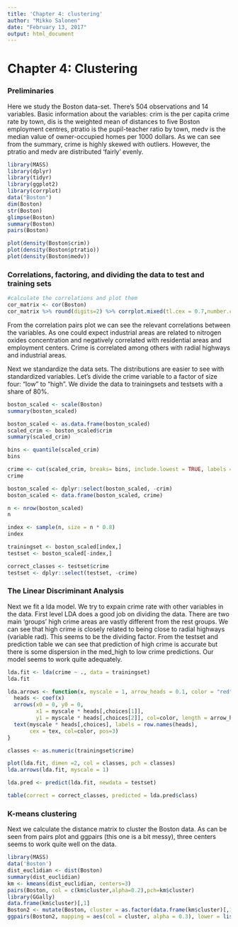 ```yaml
---
title: 'Chapter 4: clustering'
author: "Mikko Salonen"
date: "February 13, 2017"
output: html_document
---
```

# Chapter 4: Clustering

### Preliminaries

Here we study the Boston data-set. There's 504 observations and 14 variables. Basic information about the variables: crim is the per capita crime rate by town, dis is the weighted mean of distances to five Boston employment centres, ptratio is the pupil-teacher ratio by town, medv is the median value of owner-occupied homes per 1000 dollars. As we can see from the summary, crime is highly skewed with outliers. However, the ptratio and medv are distributed 'fairly' evenly.

```r
library(MASS)
library(dplyr)
library(tidyr)
library(ggplot2)
library(corrplot)
data("Boston")
dim(Boston)
str(Boston)
glimpse(Boston)
summary(Boston)
pairs(Boston)

plot(density(Boston$crim))
plot(density(Boston$ptratio))
plot(density(Boston$medv))
```


### Correlations, factoring, and dividing the data to test and training sets

```r

#calculate the correlations and plot them
cor_matrix <- cor(Boston)
cor_matrix %>% round(digits=2) %>% corrplot.mixed(tl.cex = 0.7,number.cex=0.7,order="hclust",addrect=2)
```

From the correlation pairs plot we can see the relevant correlations between the variables. As one could expect industrial areas are related to nitrogen oxides concentration and negatively correlated with residential areas and employment centers. Crime is correlated among others with radial highways and industrial areas.

Next we standardize the data sets. The distributions are easier to see with standardized variables. Let's divide the crime variable to a factor of size four: "low" to "high". We divide the data to trainingsets and testsets with a share of 80%.

```r
boston_scaled <- scale(Boston)
summary(boston_scaled) 

boston_scaled <- as.data.frame(boston_scaled)
scaled_crim <- boston_scaled$crim
summary(scaled_crim)

bins <- quantile(scaled_crim)
bins

crime <- cut(scaled_crim, breaks= bins, include.lowest = TRUE, labels = c("low", "med_low", "med_high", "high"))
crime

boston_scaled <- dplyr::select(boston_scaled, -crim)
boston_scaled <- data.frame(boston_scaled, crime)

n <- nrow(boston_scaled)
n

index <- sample(n, size = n * 0.8)
index

trainingset <- boston_scaled[index,]
testset <- boston_scaled[-index,]

correct_classes <- testset$crime
testset <- dplyr::select(testset, -crime)

```


### The Linear Discriminant Analysis

Next we fit a lda model. We try to expain crime rate with other variables in the data.
 First level LDA does a good job on dividing the data. There are two main 'groups' high crime areas are vastly different from the rest groups. We can see that high crime is closely related to being close to radial highways (variable rad). This seems to be the dividing factor. From the testset and prediction table we can see that prediction of high crime is accurate but there is some dispersion in the med_high to low crime predictions. Our model seems to work quite adequately.
```r
lda.fit <- lda(crime ~ ., data = trainingset)
lda.fit

lda.arrows <- function(x, myscale = 1, arrow_heads = 0.1, color = "red", tex = 0.75, choices = c(1,2)){
  heads <- coef(x)
  arrows(x0 = 0, y0 = 0, 
         x1 = myscale * heads[,choices[1]], 
         y1 = myscale * heads[,choices[2]], col=color, length = arrow_heads)
  text(myscale * heads[,choices], labels = row.names(heads), 
       cex = tex, col=color, pos=3)
}

classes <- as.numeric(trainingset$crime)

plot(lda.fit, dimen =2, col = classes, pch = classes)
lda.arrows(lda.fit, myscale = 1)

lda.pred <- predict(lda.fit, newdata = testset)

table(correct = correct_classes, predicted = lda.pred$class)
```

### K-means clustering

Next we calculate the distance matrix to cluster the Boston data. As can be seen from pairs plot and ggpairs (this one is a bit messy), three centers seems to work quite well on the data. 

```r
library(MASS)
data('Boston')
dist_euclidian <- dist(Boston)
summary(dist_euclidian)
km <- kmeans(dist_euclidian, centers=3)
pairs(Boston, col = c(km$cluster,alpha=0.2),pch=km$cluster)
library(GGally)
data.frame(km$cluster)[,1]
Boston2 <- mutate(Boston, cluster = as.factor(data.frame(km$cluster)[,1]))
ggpairs(Boston2, mapping = aes(col = cluster, alpha = 0.3), lower = list(combo = wrap("facethist", bins = 20)), title ="K-means (3) colored plots")
```

